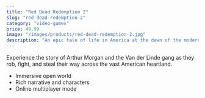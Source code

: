 ```yaml
---
title: "Red Dead Redemption 2"
slug: "red-dead-redemption-2"
category: "video-games"
price: 49.99
image: "/images/products/red-dead-redemption-2.jpg"
description: "An epic tale of life in America at the dawn of the modern age."
---
```


Experience the story of Arthur Morgan and the Van der Linde gang as they rob, fight, and steal their way across the vast American heartland.

- Immersive open world
- Rich narrative and characters
- Online multiplayer mode

